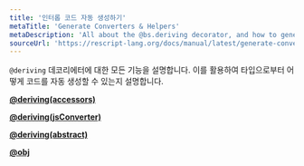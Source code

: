 ```yaml
---
title: '인터롭 코드 자동 생성하기'
metaTitle: 'Generate Converters & Helpers'
metaDescription: 'All about the @bs.deriving decorator, and how to generate code from types'
sourceUrl: 'https://rescript-lang.org/docs/manual/latest/generate-converters-accessors'
---
```


`@deriving` 데코리에터에 대한 모든 기능을 설명합니다.
이를 활용하여 타입으로부터 어떻게 코드를 자동 생성할 수 있는지 설명합니다.

**[@deriving(accessors)](/JavaScript-Interop/11-Generate-Converters-Helpers/01-@deriving(accessors))**

**[@deriving(jsConverter)](/JavaScript-Interop/11-Generate-Converters-Helpers/02-@deriving(jsConverter))**

**[@deriving(abstract)](/JavaScript-Interop/11-Generate-Converters-Helpers/03-@deriving(abstract))**

**[@obj](/JavaScript-Interop/11-Generate-Converters-Helpers/04-@obj)**
